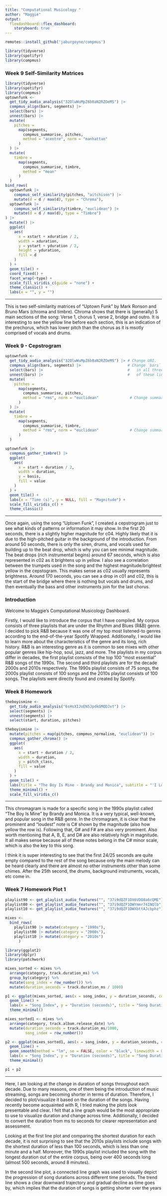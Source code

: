 ```yaml
---
title: "Computational Musicology "
author: "Maggie"
output: 
  flexdashboard::flex_dashboard:
    storyboard: true
---
```


```r
remotes::install_github('jaburgoyne/compmus')
```

```r
library(tidyverse)
library(spotifyr)
library(compmus)
```

### Week 9 Self-Similarity Matrices

```r
library(tidyverse)
library(spotifyr)
library(compmus)
uptownfunk <-
  get_tidy_audio_analysis("32OlwWuMpZ6b0aN2RZOeMS") |>
  compmus_align(bars, segments) |>
  select(bars) |>
  unnest(bars) |>
  mutate(
    pitches =
      map(segments,
        compmus_summarise, pitches,
        method = "acentre", norm = "manhattan"
      )
  ) |>
  mutate(
    timbre =
      map(segments,
        compmus_summarise, timbre,
        method = "mean"
      )
  )
bind_rows(
  uptownfunk |>
    compmus_self_similarity(pitches, "aitchison") |>
    mutate(d = d / max(d), type = "Chroma"),
  uptownfunk |>
    compmus_self_similarity(timbre, "euclidean") |>
    mutate(d = d / max(d), type = "Timbre")
) |>
  mutate() |>
  ggplot(
    aes(
      x = xstart + xduration / 2,
      width = xduration,
      y = ystart + yduration / 2,
      height = yduration,
      fill = d
    )
  ) +
  geom_tile() +
  coord_fixed() +
  facet_wrap(~type) +
  scale_fill_viridis_c(guide = "none") +
  theme_classic() +
  labs(x = "", y = "")
```

------------------------------------------------------------------------

This is two self-similarity matrices of "Uptown Funk" by Mark Ronson and Bruno Mars (chroma and timbre). Chroma shows that there is (generally) 5 main sections of the song: Verse 1, chorus 1, verse 2, bridge and outro. 
It is interesting to see the yellow line before each section, this is an indication of the prechorus, which has lower pitch than the chorus as it is msotly comprised of vocals and drums. 

### Week 9 - Cepstrogram

```r
uptownfunk <-
  get_tidy_audio_analysis("32OlwWuMpZ6b0aN2RZOeMS") |> # Change URI.
  compmus_align(bars, segments) |>                     # Change `bars`
  select(bars) |>                                      #   in all three
  unnest(bars) |>                                      #   of these lines.
  mutate(
    pitches =
      map(segments,
        compmus_summarise, pitches,
        method = "rms", norm = "euclidean"              # Change summary & norm.
      )
  ) |>
  mutate(
    timbre =
      map(segments,
        compmus_summarise, timbre,
        method = "rms", norm = "euclidean"              # Change summary & norm.
      )
  )
```

```r
uptownfunk |>
  compmus_gather_timbre() |>
  ggplot(
    aes(
      x = start + duration / 2,
      width = duration,
      y = basis,
      fill = value
    )
  ) +
  geom_tile() +
  labs(x = "Time (s)", y = NULL, fill = "Magnitude") +
  scale_fill_viridis_c() +                              
  theme_classic()
```

------------------------------------------------------------------------

Once again, using the song "Uptown Funk", I created a cepstrogram just to see what kinds of patterns or information it may show. In the first 20 seconds, there is a slightly higher magnitude for c04. Highly likely that it is due to the high-pitched guitar in the background of the introduction. From around 50 seconds, there is only the siren, drums, and vocals used for building up to the beat drop, which is why you can see minimal magnitude. The beat drops (rich instrumental begins) around 67 seconds, which is also represented in c02 as it brightens up in yellow. I also see a correlation between the trumpets used in the song and the highest magnitude/brightest yellow in the cepstogram. This makes sense as c02 usually represents brightness. Around 170 seconds, you can see a drop in c01 and c02, this is the start of the bridge where there is nothing but vocals and drums, and then eventually the bass and other instruments join for the last chorus.


### Introduction

Welcome to Maggie's Computational Musicology Dashboard.

Firstly, I would like to introduce the corpus that I have compiled. My corpus consists of three playlists that are under the Rhythm and Blues (R&B) genre. I decided to pick R&B because it was one of my top most listened-to genres according to the end-of-the-year Spotify Wrapped. Additionally, I would like to learn more about the characteristics of the genre and its long, rich history. R&B is an interesting genre as it is common to see mixes with other popular genres like hip-hop, soul, jazz, and more. The playlists in my corpus differ in decades, the first playlist consists of the top 100 “most essential” R&B songs of the 1990s. The second and third playlists are for the decade 2000s and 2010s respectively. The 1990s playlist consists of 75 songs, the 2000s playlist consists of 100 songs and the 2010s playlist consists of 100 songs. The playlists were directly found and created by Spotify.

### Week 8 Homework

```r
theboyismine <-
  get_tidy_audio_analysis("6sHsXIJoEN5JpdkGMQDJxt") |>
  select(segments) |>
  unnest(segments) |>
  select(start, duration, pitches)
```

```r
theboyismine |>
  mutate(pitches = map(pitches, compmus_normalise, "euclidean")) |>
  compmus_gather_chroma() |> 
  ggplot(
    aes(
      x = start + duration / 2,
      width = duration,
      y = pitch_class,
      fill = value
    )
  ) +
  geom_tile() +
  labs(title = "The Boy Is Mine - Brandy and Monica", subtitle = "'I Love my '90s R&B' Playlist", x = "Time (s)", y = NULL, fill = "Magnitude") +
  theme_minimal() +
  scale_fill_viridis_c()
```

------------------------------------------------------------------------

This chromagram is made for a specific song in the 1990s playlist called "The Boy Is Mine" by Brandy and Monica. It is a very typical, well-known, and popular song in the R&B genre. In the chromagram, it is clear that the prominent and "loudest" note is C# shown by the magnitude (also how yellow the row is). Following that, G# and F# are also very prominent. Also worth mentioning that A, B, E, and D# are also relatively high in magnitude. It all makes sense because all of these notes belong in the C# minor scale, which is also the key to this song.

I think it is super interesting to see that the first 24/25 seconds are quite empty compared to the rest of the song because only the main melody can be heard clearly and there are almost no other instruments other than some chimes. After the 25th second, the drums, background instruments, vocals, etc come in.

### Week 7 Homework Plot 1

```r
playlist90 <- get_playlist_audio_features("", "37i9dQZF1DX6VDO8a6cQME")
playlist00 <- get_playlist_audio_features("", "37i9dQZF1DWYmmr74INQlb")
playlist10 <- get_playlist_audio_features("", "37i9dQZF1DWXbttAJcbphz")

mixes <-
  bind_rows(
    playlist90 |> mutate(category = "1990s"),
    playlist00 |> mutate(category = "2000s"),
    playlist10 |> mutate(category = "2010s")
      )
```

```r
library(ggplot2)
library(dplyr)
library(patchwork)

mixes_sorted <- mixes %>%
  arrange(category, track.duration_ms) %>%
  group_by(category) %>%
  mutate(song_index = row_number()) %>%
  mutate(duration_seconds = track.duration_ms / 1000)

p1 <- ggplot(mixes_sorted, aes(x = song_index, y = duration_seconds, color = category)) +
  geom_line() +
  labs(x = "Song Index", y = "Duration (seconds)", title = "Song Durations in R&B Playlists by Era") +
  theme_minimal()

mixes_sorted1 <- mixes %>%
  arrange(category, track.album.release_date) %>%
  mutate(duration_seconds = track.duration_ms/1000, 
         song_index = row_number())

p2 <- ggplot(mixes_sorted1, aes(x = song_index, y = duration_seconds, color = category)) +
  geom_line() +
  geom_smooth(method = "lm", se = FALSE, color = "black", linewidth = 0.2) +  # Add a linear model trend line
  labs(x = "Song Index", y = "Duration (seconds)", title = "Song Durations in R&B Playlists by Release Date") +
  theme_minimal()

p1 + p2
```

------------------------------------------------------------------------

Here, I am looking at the change in duration of songs throughout each decade. Due to many reasons, one of them being the introduction of music streaming, songs are becoming shorter in terms of duration. Therefore, I decided to plot/visualize it based on the duration of the songs. Having recently become acquainted with R, I tried making the plots look presentable and clear. I felt that a line graph would be the most appropriate to use to visualize duration and change across time. Additionally, I decided to convert the duration from ms to seconds for clearer representation and assessment.

Looking at the first line plot and comparing the shortest duration for each decade, it is not surprising to see that the 2010s playlists include songs with the shortest duration of less than 100 seconds, which is less than one minute and a half. Moreover, the 1990s playlist included the song with the longest duration out of the entire corpus, being over 400 seconds long (almost 500 seconds, around 8 minutes).

In the second line plot, a connected line graph was used to visually depict the progression of song durations across different time periods. The trend line shows a clear downward trajectory and gradual decline as time goes by, which implies that the duration of songs is getting shorter over the years
